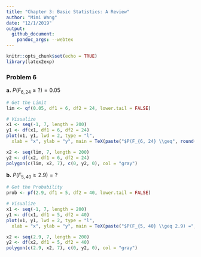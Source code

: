 ```yaml
---
title: "Chapter 3: Basic Statistics: A Review"
author: "Mimi Wang"
date: "12/1/2019"
output:
  github_document:
    pandoc_args: --webtex
---
```


```r
knitr::opts_chunk$set(echo = TRUE)
library(latex2exp)
```

### Problem 6

**a.** $P(F_{6, 24} \geq ?) = 0.05$

```r
# Get the Limit
lim <- qf(0.05, df1 = 6, df2 = 24, lower.tail = FALSE)

# Visualize
x1 <- seq(-1, 7, length = 200)
y1 <- df(x1, df1 = 6, df2 = 24)
plot(x1, y1, lwd = 2, type = "l",
  xlab = "x", ylab = "y", main = TeX(paste("$P(F_{6, 24} \\geq", round(lim, 2),") = 0.05")))

x2 <- seq(lim, 7, length = 200)
y2 <- df(x2, df1 = 6, df2 = 24)
polygon(c(lim, x2, 7), c(0, y2, 0), col = "gray")

```

**b.** $P(F_{5, 40} \geq 2.9) = ?$

```r
# Get the Probability
prob <- pf(2.9, df1 = 5, df2 = 40, lower.tail = FALSE)

# Visualize
x1 <- seq(-1, 7, length = 200)
y1 <- df(x1, df1 = 5, df2 = 40)
plot(x1, y1, lwd = 2, type = "l",
  xlab = "x", ylab = "y", main = TeX(paste("$P(F_{5, 40} \\geq 2.9) =", round(prob, 2))))

x2 <- seq(2.9, 7, length = 200)
y2 <- df(x2, df1 = 5, df2 = 40)
polygon(c(2.9, x2, 7), c(0, y2, 0), col = "gray")
```
